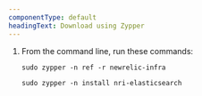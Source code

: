 ```yaml
---
componentType: default
headingText: Download using Zypper
---
```


1. From the command line, run these commands:

   ```shell
   sudo zypper -n ref -r newrelic-infra
   ```

   ```shell
   sudo zypper -n install nri-elasticsearch
   ```
